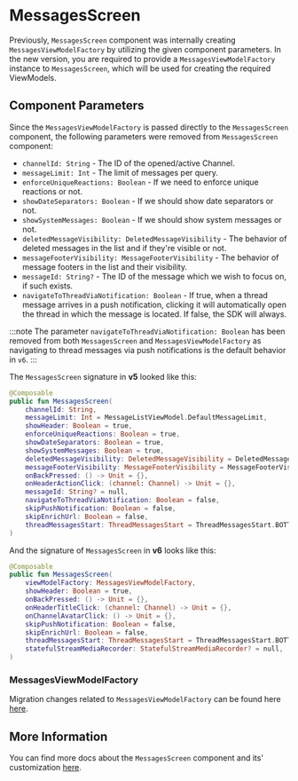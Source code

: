 # MessagesScreen

Previously, `MessagesScreen` component was internally creating `MessagesViewModelFactory` by utilizing the given component parameters.
In the new version, you are required to provide a `MessagesViewModelFactory` instance to `MessagesScreen`, which will be used for creating the required ViewModels.

## Component Parameters

Since the `MessagesViewModelFactory` is passed directly to the `MessagesScreen` component, the following parameters were removed from `MessagesScreen` component:
- `channelId: String` - The ID of the opened/active Channel.
- `messageLimit: Int` - The limit of messages per query.
- `enforceUniqueReactions: Boolean` - If we need to enforce unique reactions or not.
- `showDateSeparators: Boolean` - If we should show date separators or not.
- `showSystemMessages: Boolean` - If we should show system messages or not.
- `deletedMessageVisibility: DeletedMessageVisibility` - The behavior of deleted messages in the list and if they're visible or not.
- `messageFooterVisibility: MessageFooterVisibility` - The behavior of message footers in the list and their visibility.
- `messageId: String?` - The ID of the message which we wish to focus on, if such exists.
- `navigateToThreadViaNotification: Boolean` - If true, when a thread message arrives in a push notification, clicking it will automatically open the thread in which the message is located. If false, the SDK will always.

:::note
The parameter `navigateToThreadViaNotification: Boolean` has been removed from both `MessagesScreen` and `MessagesViewModelFactory` as navigating to thread messages via push notifications is the default behavior in `v6`.
:::

The `MessagesScreen` signature in **v5** looked like this:

```kotlin
@Composable
public fun MessagesScreen(
    channelId: String,
    messageLimit: Int = MessageListViewModel.DefaultMessageLimit,
    showHeader: Boolean = true,
    enforceUniqueReactions: Boolean = true,
    showDateSeparators: Boolean = true,
    showSystemMessages: Boolean = true,
    deletedMessageVisibility: DeletedMessageVisibility = DeletedMessageVisibility.ALWAYS_VISIBLE,
    messageFooterVisibility: MessageFooterVisibility = MessageFooterVisibility.WithTimeDifference(),
    onBackPressed: () -> Unit = {},
    onHeaderActionClick: (channel: Channel) -> Unit = {},
    messageId: String? = null,
    navigateToThreadViaNotification: Boolean = false,
    skipPushNotification: Boolean = false,
    skipEnrichUrl: Boolean = false,
    threadMessagesStart: ThreadMessagesStart = ThreadMessagesStart.BOTTOM,
) 
```

And the signature of `MessagesScreen` in **v6** looks like this:
```kotlin
@Composable
public fun MessagesScreen(
    viewModelFactory: MessagesViewModelFactory,
    showHeader: Boolean = true,
    onBackPressed: () -> Unit = {},
    onHeaderTitleClick: (channel: Channel) -> Unit = {},
    onChannelAvatarClick: () -> Unit = {},
    skipPushNotification: Boolean = false,
    skipEnrichUrl: Boolean = false,
    threadMessagesStart: ThreadMessagesStart = ThreadMessagesStart.BOTTOM,
    statefulStreamMediaRecorder: StatefulStreamMediaRecorder? = null,
)
```

### MessagesViewModelFactory
Migration changes related to `MessagesViewModelFactory` can be found here [here](./01-message-list-viewmodel.mdx).

## More Information
You can find more docs about the `MessagesScreen` component and its' customization [here](../../03-compose/05-message-list/01-messages-screen.mdx).

